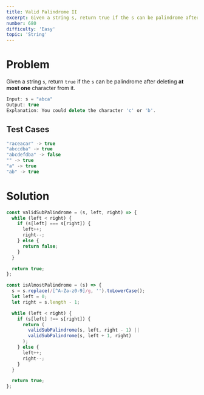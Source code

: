 ```yaml
---
title: Valid Palindrome II
excerpt: Given a string s, return true if the s can be palindrome after deleting at most one character from it.
number: 680
difficulty: 'Easy'
topic: 'String'
---
```


<LeetCodeLink 
  link="https://leetcode.com/problems/valid-palindrome-ii/"
  title="Valid Palindrome II - LeetCode" 
  description="Given a string s, return true if the s can be palindrome after deleting at most one character from it."
/>
<div style={{padding: '15px'}}></div>

# Problem

Given a string `s`, return `true` if the `s` can be palindrome after deleting **at most one** character from it.

```jsx
Input: s = "abca"
Output: true
Explanation: You could delete the character 'c' or 'b'.
```

## Test Cases

```jsx
"raceacar" -> true
"abccdba" -> true
"abcdefdba" -> false
"" -> true
"a" -> true
"ab" -> true
```

# Solution

```jsx
const validSubPalindrome = (s, left, right) => {
  while (left < right) {
    if (s[left] === s[right]) {
      left++;
      right--;
    } else {
      return false;
    }
  }

  return true;
};

const isAlmostPalindrome = (s) => {
  s = s.replace(/[^A-Za-z0-9]/g, '').toLowerCase();
  let left = 0;
  let right = s.length - 1;

  while (left < right) {
    if (s[left] !== s[right]) {
      return (
        validSubPalindrome(s, left, right - 1) ||
        validSubPalindrome(s, left + 1, right)
      );
    } else {
      left++;
      right--;
    }
  }

  return true;
};
```